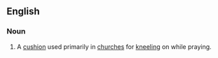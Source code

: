 ==English==

===Noun===
# A [[cushion]] used primarily in [[church]]es for [[kneel]]ing on while praying.